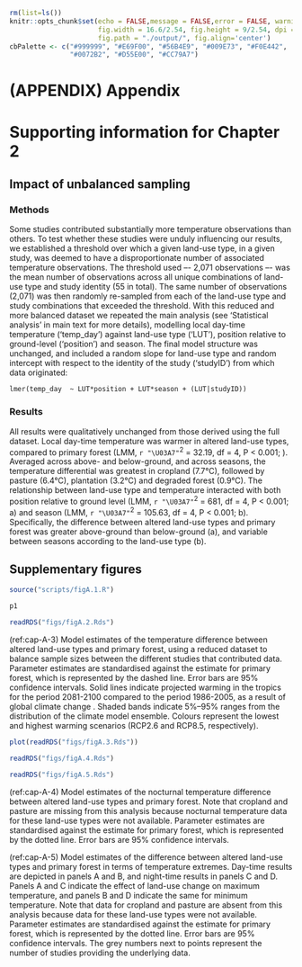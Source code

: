 \clearpage
\fancyhead[R]{Appendix \thechapter}

```r
rm(list=ls())
knitr::opts_chunk$set(echo = FALSE,message = FALSE,error = FALSE, warning = FALSE, 
                      fig.width = 16.6/2.54, fig.height = 9/2.54, dpi = 800, 
                      fig.path = "./output/", fig.align='center')
cbPalette <- c("#999999", "#E69F00", "#56B4E9", "#009E73", "#F0E442", 
               "#0072B2", "#D55E00", "#CC79A7")
```

# (APPENDIX) Appendix {-} 

# Supporting information for Chapter 2

## Impact of unbalanced sampling {#text-A-1}

### Methods

Some studies contributed substantially more temperature observations than others. To test whether these studies were unduly influencing our results, we established a threshold over which a given land-use type, in a given study, was deemed to have a disproportionate number of associated temperature observations. The threshold used –- 2,071 observations –- was the mean number of observations across all unique combinations of land-use type and study identity (55 in total). The same number of observations (2,071) was then randomly re-sampled from each of the land-use type and study combinations that exceeded the threshold. With this reduced and more balanced dataset we repeated the main analysis (see 'Statistical analysis' in main text for more details), modelling local day-time temperature ('temp_day') against land-use type ('LUT'), position relative to ground-level ('position') and season. The final model structure was unchanged, and included a random slope for land-use type and random intercept with respect to the identity of the study ('studyID') from which data originated:

`lmer(temp_day  ~ LUT*position + LUT*season + (LUT|studyID))`

### Results

All results were qualitatively unchanged from those derived using the full dataset. Local day-time temperature was warmer in altered land-use types, compared to primary forest (LMM, `r "\U03A7"`^2^ = 32.19, df = 4, P < 0.001; \autoref{fig:fig-A-3}). Averaged across above- and below-ground, and across seasons, the temperature differential was greatest in cropland (7.7&deg;C), followed by pasture (6.4&deg;C), plantation (3.2&deg;C) and degraded forest (0.9&deg;C).
The relationship between land-use type and temperature interacted with both position relative to ground level (LMM, `r "\U03A7"`^2^ = 681, df = 4, P < 0.001; \autoref{fig:fig-A-3}a) and season (LMM, `r "\U03A7"`^2^ = 105.63, df = 4, P < 0.001; \autoref{fig:fig-A-3}b). Specifically, the difference between altered land-use types and primary forest was greater above-ground than below-ground (\autoref{fig:fig-A-3}a), and variable between seasons according to the land-use type (\autoref{fig:fig-A-3}b).

\pagebreak

## Supplementary figures

```r
source("scripts/figA.1.R")
```


```r
p1

```

```r

readRDS("figs/figA.2.Rds")

```

(ref:cap-A-3) Model estimates of the temperature difference between altered land-use types and primary forest, using a reduced dataset to balance sample sizes between the different studies that contributed data. Parameter estimates are standardised against the estimate for primary forest, which is represented by the dashed line. Error bars are 95\% confidence intervals. Solid lines indicate projected warming in the tropics for the period 2081-2100 compared to the period 1986-2005, as a result of global climate change \citep{ipcc_climate_2013}. Shaded bands indicate 5\%–95\% ranges from the distribution of the climate model ensemble. Colours represent the lowest and highest warming scenarios (RCP2.6 and RCP8.5, respectively).

```r
plot(readRDS("figs/figA.3.Rds"))
```

<!-- \begin{figure} -->
<!-- \centering -->
<!-- \includegraphics{figs/figA.3.pdf} -->
<!-- \caption{(\#fig:fig-A-3)Model estimates of the temperature difference between altered land-use types and primary forest, using a reduced dataset to balance sample sizes between the different studies that contributed data. Parameter estimates are standardised against the estimate for primary forest, which is represented by the dashed line. Error bars are 95\% confidence intervals. Solid lines indicate projected warming in the tropics for the period 2081-2100 compared to the period 1986-2005, as a result of global climate change \citep{ipcc_climate_2013}. Shaded bands indicate 5\%–95\% ranges from the distribution of the climate model ensemble. Colours represent the lowest and highest warming scenarios (RCP2.6 and RCP8.5, respectively).} -->
<!-- \end{figure} -->

```r

readRDS("figs/figA.4.Rds")

```

```r
readRDS("figs/figA.5.Rds")

```


(ref:cap-A-4) Model estimates of the nocturnal temperature difference between altered land-use types and primary forest. Note that cropland and pasture are missing from this analysis because nocturnal temperature data for these land-use types were not available. Parameter estimates are standardised against the estimate for primary forest, which is represented by the dotted line. Error bars are 95% confidence intervals.

(ref:cap-A-5) Model estimates of the difference between altered land-use types and primary forest in terms of temperature extremes. Day-time results are depicted in panels A and B, and night-time results in panels C and D. Panels A and C indicate the effect of land-use change on maximum temperature, and panels B and D indicate the same for minimum temperature. Note that data for cropland and pasture are absent from this analysis because data for these land-use types were not available. Parameter estimates are standardised against the estimate for primary forest, which is represented by the dotted line. Error bars are 95% confidence intervals. The grey numbers next to points represent the number of studies providing the underlying data.







